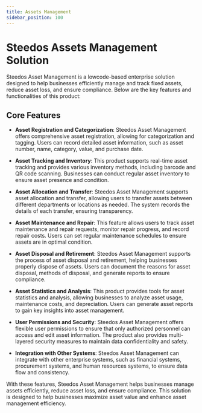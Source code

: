 ```yaml
---
title: Assets Management
sidebar_position: 100
---
```


# Steedos Assets Management Solution

Steedos Asset Management is a lowcode-based enterprise solution designed to help businesses efficiently manage and track fixed assets, reduce asset loss, and ensure compliance. Below are the key features and functionalities of this product:

## Core Features

- **Asset Registration and Categorization**:
  Steedos Asset Management offers comprehensive asset registration, allowing for categorization and tagging. Users can record detailed asset information, such as asset number, name, category, value, and purchase date.

- **Asset Tracking and Inventory**:
  This product supports real-time asset tracking and provides various inventory methods, including barcode and QR code scanning. Businesses can conduct regular asset inventory to ensure asset presence and condition.

- **Asset Allocation and Transfer**:
  Steedos Asset Management supports asset allocation and transfer, allowing users to transfer assets between different departments or locations as needed. The system records the details of each transfer, ensuring transparency.

- **Asset Maintenance and Repair**:
  This feature allows users to track asset maintenance and repair requests, monitor repair progress, and record repair costs. Users can set regular maintenance schedules to ensure assets are in optimal condition.

- **Asset Disposal and Retirement**:
  Steedos Asset Management supports the process of asset disposal and retirement, helping businesses properly dispose of assets. Users can document the reasons for asset disposal, methods of disposal, and generate reports to ensure compliance.

- **Asset Statistics and Analysis**:
  This product provides tools for asset statistics and analysis, allowing businesses to analyze asset usage, maintenance costs, and depreciation. Users can generate asset reports to gain key insights into asset management.

- **User Permissions and Security**:
  Steedos Asset Management offers flexible user permissions to ensure that only authorized personnel can access and edit asset information. The product also provides multi-layered security measures to maintain data confidentiality and safety.

- **Integration with Other Systems**:
  Steedos Asset Management can integrate with other enterprise systems, such as financial systems, procurement systems, and human resources systems, to ensure data flow and consistency.

With these features, Steedos Asset Management helps businesses manage assets efficiently, reduce asset loss, and ensure compliance. This solution is designed to help businesses maximize asset value and enhance asset management efficiency.